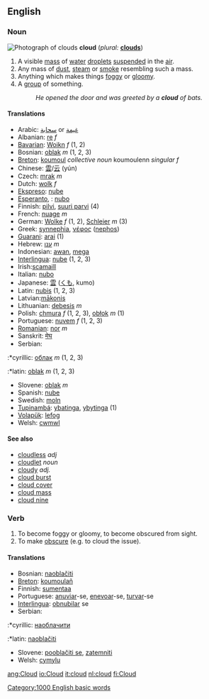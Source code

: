 ==English==

=== Noun ===
[[Image:Sc_2.jpg|thumb|right|Photograph of clouds]]
{{wikipedia}}
{{commons}}
'''cloud'''  (''plural:'' '''[[clouds]]''')
# A visible [[mass]] of [[water]] [[droplets]] [[suspended]] in the [[air]].
# Any mass of [[dust]], [[steam]] or [[smoke]] resembling such a mass.
# Anything which makes things [[foggy]] or [[gloomy]].
# A [[group]] of something.
#:''He opened the door and was greeted by a '''cloud''' of bats.''

====Translations====
*Arabic: [[سحابة]] or [[غيمة]]
*Albanian: [[re]] ''f''
*[[Bavarian]]: [[Woikn]] ''f'' (1, 2)
*Bosnian: [[oblak]] ''m'' (1, 2, 3)
*[[Breton]]: [[koumoul]] ''collective noun'' koumoulenn ''singular f''
*Chinese: [[雲]]/[[云]] (yún)
*Czech: [[mrak]] ''m''
*Dutch: [[wolk]] ''f''
*[[Ekspreso]]: [[nube]]
*[[Esperanto]], {{io}}: [[nubo]]
*Finnish: [[pilvi]], [[suuri parvi]] (4)
*French: [[nuage]] ''m''
*German: [[Wolke]] ''f'' (1, 2), [[Schleier]] ''m'' (3)
*Greek: [[synnephia]], [[νέφος]] ([[nephos]])
*[[Guarani]]: [[arai]] (1)
*Hebrew: [[ענן]] ''m''
*Indonesian: [[awan]], [[mega]]
*[[Interlingua]]: [[nube]] (1, 2, 3)
*Irish:[[scamaill]]
*Italian: [[nubo]]
*Japanese: [[雲]] ([[くも]], kumo)
*Latin: [[nubis]] (1, 2, 3)
*Latvian:[[mākonis]]
*Lithuanian: [[debesis]] ''m''
*Polish: [[chmura]] ''f'' (1, 2, 3), [[obłok]] ''m'' (1)
*Portuguese: [[nuvem]] ''f'' (1, 2, 3)
*[[Romanian]]: [[nor]] ''m''
*Sanskrit: [[मेघ]]
*Serbian:
:*cyrillic: [[облак]] ''m'' (1, 2, 3)
:*latin: [[oblak]] ''m'' (1, 2, 3)
*Slovene: [[oblak]] ''m''
*Spanish: [[nube]]
*Swedish: [[moln]]
*[[Tupinambá]]: [[ybatinga]], [[ybytinga]] (1)
*[[Volapük]]: [[lefog]]
*Welsh: [[cwmwl]]

==== See also ====
*[[cloudless]] ''adj''
*[[cloudlet]] ''noun''
*[[cloudy]] ''adj.''
*[[cloud burst]]
*[[cloud cover]]
*[[cloud mass]]
*[[cloud nine]]

=== Verb ===
{{en-infl-reg-consonant|cloud||}}
# To become foggy or gloomy, to become obscured from sight.
# To make [[obscure]] (e.g. to cloud the issue).

==== Translations ====
*Bosnian: [[naoblačiti]]
*[[Breton]]: [[koumoulañ]]
*Finnish: [[sumentaa]]
*Portuguese: [[anuviar]]-se, [[enevoar]]-se, [[turvar]]-se
*[[Interlingua]]: [[obnubilar]] se
*Serbian:
:*cyrillic: [[наоблачити]]
:*latin: [[naoblačiti]]
*Slovene: [[pooblačiti se]], [[zatemniti]]
*Welsh: [[cymylu]]

[[Category:1000 English basic words]]

[[ang:Cloud]]
[[io:Cloud]]
[[it:cloud]]
[[nl:cloud]]
[[fi:Cloud]]